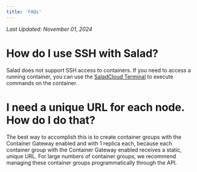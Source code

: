 ```yaml
---
title: 'FAQs'
---
```


*Last Updated: November 01, 2024*


# How do I use SSH with Salad?

Salad does not support SSH access to containers. If you need to access a running container, you can use the
[SaladCloud Terminal](/tutorials/interactive-terminal) to execute commands on the container.

# I need a unique URL for each node. How do I do that?

The best way to accomplish this is to create container groups with the Container Gateway enabled and with 1 replica
each, because each container group with the Container Gateway enabled receives a static, unique URL. For large numbers
of container groups, we recommend managing these container groups programmatically through the API.
